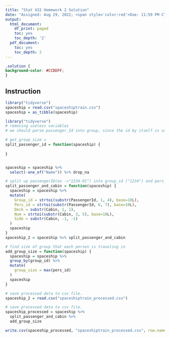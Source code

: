```yaml
---
title: "Stat 432 Homework 2 Solution"
date: "Assigned: Aug 29, 2022; <span style='color:red'>Due: 11:59 PM CT, Sep 15, 2022</span>"
output:
  html_document:
    df_print: paged
    toc: yes
    toc_depth: '2'
  pdf_document:
    toc: yes
    toc_depth: 2
---
```


<style>
body {
text-align: justify}
</style>

```css
.solution {
background-color: #CCDDFF;
}
```

## Instruction

```r
library("tidyverse")
spaceship = read.csv("spaceshiptrain.csv")
spaceship = as_tibble(spaceship)

```
```r
library("tidyverse")
# removing useless variables
# we should parse passenger_Id into group, since the id by itself is useless, but data about the group metadata might be useful(size of group they're in?)

# get_group_size =
split_passenger_id = function(spaceship) {
  
}


spaceship = spaceship %>% 
  select(-one_of("Name")) %>% drop_na

```  
```r
# split up passengerID(ex ->"1234-01") into group_id ("1234") and pers_id ("01). Also splits up cabin(ex-> "F/226/P") int Deck("F"), Num(226) and Side("P")
split_passenger_and_cabin = function(spaceship) {
  spaceship = spaceship %>% 
  mutate(
    Group_id = strtoi(substr(PassengerId, 1, 4), base=10L),
    Pers_id = strtoi(substr(PassengerId, 6, 7), base=10L),
    Deck = substr(Cabin, 1, 1),
    Num = strtoi(substr(Cabin, 3, 5), base=10L),
    Side = substr(Cabin, -1, -1)
  )
  spaceship
}
spaceship_2 = spaceship %>% split_passenger_and_cabin


``` 
```r
# find size of group that each person is traveling in
add_group_size = function(spaceship) {
  spaceship = spaceship %>% 
  group_by(group_id) %>%
  mutate(
    group_size = max(pers_id)
  )
  spaceship
}

```
```r
# save processed data to csv file.
spaceship_2 = read.csv("spaceshiptrain_processed.csv")

```

```r
# save processed data to csv file.
spaceship_processed = spaceship %>% 
  split_passenger_and_cabin %>%
  add_group_size

write.csv(spaceship_processed, "spaceshiptrain_processed.csv", row.names= FALSE)

```
  
